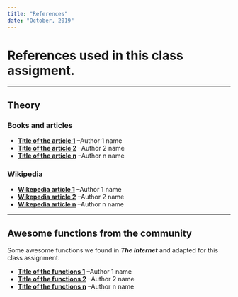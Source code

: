 ```yaml
---
title: "References"
date: "October, 2019"
---
```


# References used in this class assigment.

******************************************************

## Theory

### Books and articles

- [**Title of the article 1**](http://www.url.com) --Author 1 name
- [**Title of the article 2**](http://www.url.com) --Author 2 name
- [**Title of the article n**](http://www.url.com) --Author n name

### Wikipedia

- [**Wikepedia article 1**](https://en.wikipedia.org/wiki/article) --Author 1 name
- [**Wikepedia article 2**](https://en.wikipedia.org/wiki/article) --Author 2 name
- [**Wikepedia article n**](https://en.wikipedia.org/wiki/article) --Author n name


******************************************************

## Awesome functions from the community

Some awesome functions we found in ***The Internet*** and adapted for this class assignment.

- [**Title of the functions 1**](http://www.url.com) --Author 1 name
- [**Title of the functions 2**](http://www.url.com) --Author 2 name
- [**Title of the functions n**](http://www.url.com) --Author n name